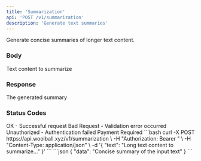 ```yaml
---
title: 'Summarization'
api: 'POST /v1/summarization'
description: 'Generate text summaries'
---
```


Generate concise summaries of longer text content.

### Body

<ParamField body="text" type="string" required>
  Text content to summarize
</ParamField>

### Response

<ResponseField name="data" type="string">
  The generated summary
</ResponseField>

### Status Codes

<ResponseField name="200" type="object">
  OK - Successful request
</ResponseField>

<ResponseField name="400" type="object">
  Bad Request - Validation error occurred
</ResponseField>

<ResponseField name="401" type="object">
  Unauthorized - Authentication failed
</ResponseField>

<ResponseField name="402" type="object">
  Payment Required
</ResponseField>

<RequestExample>
```bash
curl -X POST https://api.woolball.xyz/v1/summarization \
  -H "Authorization: Bearer <YOUR_API_KEY>" \
  -H "Content-Type: application/json" \
  -d '{
    "text": "Long text content to summarize..."
  }'
```
</RequestExample>

<ResponseExample>
```json
{
  "data": "Concise summary of the input text"
}
```
</ResponseExample>
